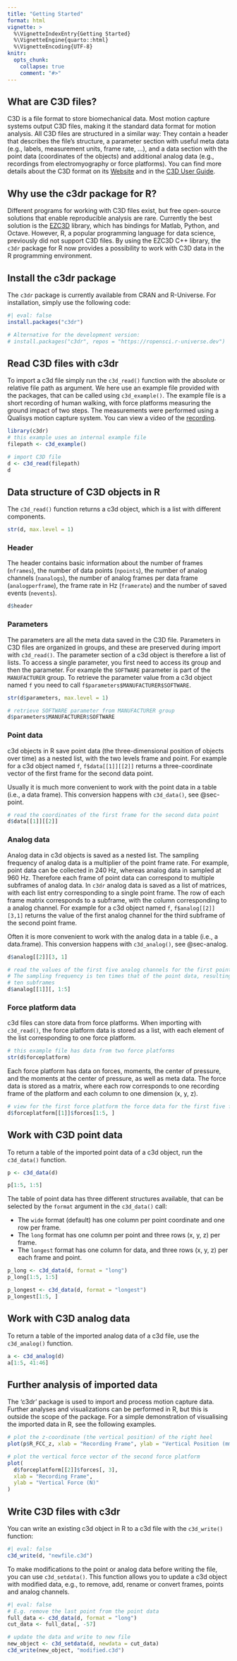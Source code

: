 ```yaml
---
title: "Getting Started"
format: html
vignette: >
  %\VignetteIndexEntry{Getting Started}
  %\VignetteEngine{quarto::html}
  %\VignetteEncoding{UTF-8}
knitr:
  opts_chunk: 
    collapse: true
    comment: "#>" 
---
```


## What are C3D files?

C3D is a file format to store biomechanical data.
Most motion capture systems output C3D files, making it the standard data format for motion analysis.
All C3D files are structured in a similar way: They contain a header that describes the file's structure, a parameter section with useful meta data (e.g., labels, measurement units, frame rate, ...), and a data section with the point data (coordinates of the objects) and additional analog data (e.g., recordings from electromyography or force platforms).
You can find more details about the C3D format on its [Website](https://www.c3d.org/index.html) and in the [C3D User Guide](https://www.c3d.org/docs/C3D_User_Guide.pdf).

## Why use the c3dr package for R?

Different programs for working with C3D files exist, but free open-source solutions that enable reproducible analysis are rare.
Currently the best solution is the [EZC3D](https://github.com/pyomeca/ezc3d) library, which has bindings for Matlab, Python, and Octave.
However, R, a popular programming language for data science, previously did not support C3D files.
By using the EZC3D C++ library, the `c3dr` package for R now provides a possibility to work with C3D data in the R programming environment.

## Install the c3dr package

The `c3dr` package is currently available from CRAN and R-Universe.
For installation, simply use the following code:

```r
#| eval: false
install.packages("c3dr")

# Alternative for the development version:
# install.packages("c3dr", repos = "https://ropensci.r-universe.dev")
```

## Read C3D files with c3dr

To import a c3d file simply run the `c3d_read()` function with the absolute or relative file path as argument.
We here use an example file provided with the packages, that can be called using `c3d_example()`.
The example file is a short recording of human walking, with force platforms measuring the ground impact of two steps. 
The measurements were performed using a Qualisys motion capture system.
You can view a video of the [recording](https://github.com/ropensci/c3dr/blob/main/video/index.md).

```r
library(c3dr)
# this example uses an internal example file
filepath <- c3d_example()

# import C3D file
d <- c3d_read(filepath)
d
```

## Data structure of C3D objects in R

The `c3d_read()` function returns a c3d object, which is a list with different components.

```r
str(d, max.level = 1)
```

### Header

The header contains basic information about the number of frames (`nframes`), the number of data points (`npoints`), the number of analog channels (`nanalogs`), the number of analog frames per data frame (`analogperframe`), the frame rate in Hz (`framerate`) and the number of saved events (`nevents`).

```r
d$header
```

### Parameters

The parameters are all the meta data saved in the C3D file.
Parameters in C3D files are organized in groups, and these are preserved during import with `c3d_read()`.
The parameter section of a c3d object is therefore a list of lists.
To access a single parameter, you first need to access its group and then the parameter.
For example the `SOFTWARE` parameter is part of the `MANUFACTURER` group.
To retrieve the parameter value from a c3d object named `f` you need to call `f$parameters$MANUFACTURER$SOFTWARE`.

```r
str(d$parameters, max.level = 1)

# retrieve SOFTWARE parameter from MANUFACTURER group
d$parameters$MANUFACTURER$SOFTWARE
```

### Point data

c3d objects in R save point data (the three-dimensional position of objects over time) as a nested list, with the two levels frame and point.
For example for a c3d object named `f`, `f$data[[1]][[2]]` returns a three-coordinate vector of the first frame for the second data point.

Usually it is much more convenient to work with the point data in a table (i.e., a data frame).
This conversion happens with `c3d_data()`, see @sec-point.

```r
# read the coordinates of the first frame for the second data point
d$data[[1]][[2]]
```

### Analog data

Analog data in c3d objects is saved as a nested list.
The sampling frequency of analog data is a multiplier of the point frame rate.
For example, point data can be collected in 240 Hz, whereas analog data in sampled at 960 Hz.
Therefore each frame of point data can correspond to multiple subframes of analog data.
In `c3dr` analog data is saved as a list of matrices, with each list entry corresponding to a single point frame.
The row of each frame matrix corresponds to a subframe, with the column corresponding to a analog channel.
For example for a c3d object named `f`, `f$analog[[2]][3,1]` returns the value of the first analog channel for the third subframe of the second point frame.

Often it is more convenient to work with the analog data in a table (i.e., a data.frame).
This conversion happens with `c3d_analog()`, see @sec-analog.

```r
d$analog[[2]][3, 1]

# read the values of the first five analog channels for the first point frame
# The sampling frequency is ten times that of the point data, resulting in
# ten subframes
d$analog[[1]][, 1:5]
```

### Force platform data

c3d files can store data from force platforms.
When importing with `c3d_read()`, the force platform data is stored as a list, with each element of the list corresponding to one force platform.

```r
# this example file has data from two force platforms
str(d$forceplatform)
```

Each force platform has data on forces, moments, the center of pressure, and the moments at the center of pressure, as well as meta data.
The force data is stored as a matrix, where each row corresponds to one recording frame of the platform and each column to one dimension (x, y, z).

```r
# view for the first force platform the force data for the first five frames
d$forceplatform[[1]]$forces[1:5, ]
```

## Work with C3D point data {#sec-point}

To return a table of the imported point data of a c3d object, run the `c3d_data()` function.

```r
p <- c3d_data(d)

p[1:5, 1:5]
```

The table of point data has three different structures available, that can be selected by the `format` argument in the `c3d_data()` call:

-   The `wide` format (default) has one column per point coordinate and one row per frame.
-   The `long` format has one column per point and three rows (x, y, z) per frame.
-   The `longest` format has one column for data, and three rows (x, y, z) per each frame and point.

```r
p_long <- c3d_data(d, format = "long")
p_long[1:5, 1:5]

p_longest <- c3d_data(d, format = "longest")
p_longest[1:5, ]
```

## Work with C3D analog data {#sec-analog}

To return a table of the imported analog data of a c3d file, use the `c3d_analog()` function.

```r
a <- c3d_analog(d)
a[1:5, 41:46]
```

## Further analysis of imported data

The ‘c3dr’ package is used to import and process motion capture data.
Further analyses and visualizations can be performed in R, but this is outside the scope of the package.
For a simple demonstration of visualising the imported data in R, see the following examples.

```r
# plot the z-coordinate (the vertical position) of the right heel
plot(p$R_FCC_z, xlab = "Recording Frame", ylab = "Vertical Position (mm)")

# plot the vertical force vector of the second force platform
plot(
  d$forceplatform[[2]]$forces[, 3],
  xlab = "Recording Frame",
  ylab = "Vertical Force (N)"
)
```

## Write C3D files with c3dr

You can write an existing c3d object in R to a c3d file with the `c3d_write()` function:

```r
#| eval: false
c3d_write(d, "newfile.c3d")
```

To make modifications to the point or analog data before writing the file, you can use `c3d_setdata()`.
This function allows you to update a c3d object with modified data, e.g., to remove, add, rename or convert frames, points and analog channels.

```r
#| eval: false
# E.g. remove the last point from the point data
full_data <- c3d_data(d, format = "long")
cut_data <- full_data[, -57]

# update the data and write to new file
new_object <- c3d_setdata(d, newdata = cut_data)
c3d_write(new_object, "modified.c3d")
```
